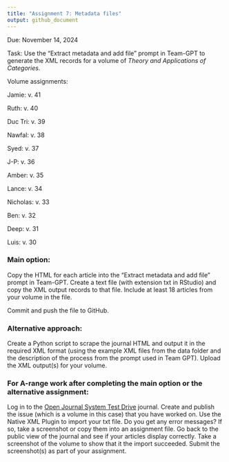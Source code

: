 ```yaml
---
title: "Assignment 7: Metadata files"
output: github_document
---
```


Due: November 14, 2024

Task: Use the "Extract metadata and add file" prompt in Team-GPT to generate the XML records for a volume of *Theory and Applications of Categories*.

Volume assignments:

Jamie: v. 41

Ruth: v. 40

Duc Tri: v. 39

Nawfal: v. 38

Syed: v. 37

J-P: v. 36

Amber: v. 35

Lance: v. 34

Nicholas: v. 33

Ben: v. 32

Deep: v. 31

Luis: v. 30

### Main option: 

Copy the HTML for each article into the "Extract metadata and add file" prompt in Team-GPT. Create a text file (with extension txt in RStudio) and copy the XML output records to that file. Include at least 18 articles from your volume in the file.

Commit and push the file to GitHub.

### Alternative approach: 

Create a Python script to scrape the journal HTML and output it in the required XML format (using the example XML files from the data folder and the description of the process from the prompt used in Team GPT). Upload the XML output(s) for your volume.

### For A-range work after completing the main option or the alternative assignment:

Log in to the [Open Journal System Test Drive](https://pkp.sfu.ca/software/ojs/demo/) journal. Create and publish the issue (which is a volume in this case) that you have worked on. Use the Native XML Plugin to import your txt file. Do you get any error messages? If so, take a screenshot or copy them into an assignment file. Go back to the public view of the journal and see if your articles display correctly. Take a screenshot of the volume to show that it the import succeeded. Submit the screenshot(s) as part of your assignment.
